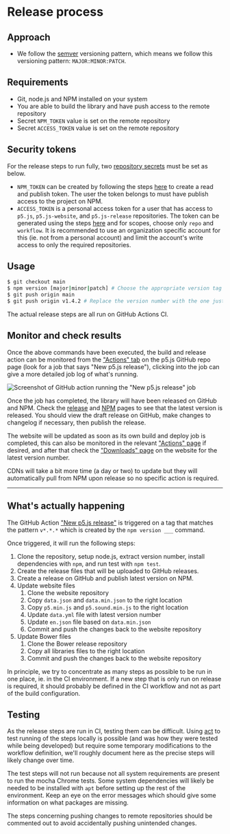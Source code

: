 # Release process

## Approach

* We follow the [semver](https://semver.org/) versioning pattern, which means we follow this versioning pattern: `MAJOR:MINOR:PATCH`.

## Requirements

* Git, node.js and NPM installed on your system
* You are able to build the library and have push access to the remote repository
* Secret `NPM_TOKEN` value is set on the remote repository
* Secret `ACCESS_TOKEN` value is set on the remote repository

## Security tokens

For the release steps to run fully, two [repository secrets](https://docs.github.com/en/actions/security-guides/encrypted-secrets#creating-encrypted-secrets-for-a-repository) must be set as below.

* `NPM_TOKEN` can be created by following the steps [here](https://docs.npmjs.com/creating-and-viewing-access-tokens) to create a read and publish token. The user the token belongs to must have publish access to the project on NPM.
* `ACCESS_TOKEN` is a personal access token for a user that has access to `p5.js`, `p5.js-website`, and `p5.js-release` repositories. The token can be generated using the steps [here](https://docs.github.com/en/authentication/keeping-your-account-and-data-secure/creating-a-personal-access-token) and for scopes, choose only `repo` and `workflow`. It is recommended to use an organization specific account for this (ie. not from a personal account) and limit the account's write access to only the required repositories.

## Usage

```sh
$ git checkout main
$ npm version [major|minor|patch] # Choose the appropriate version tag
$ git push origin main
$ git push origin v1.4.2 # Replace the version number with the one just created above
```

The actual release steps are all run on GitHub Actions CI.

## Monitor and check results

Once the above commands have been executed, the build and release action can be monitored from the ["Actions" tab](https://github.com/processing/p5.js/actions) on the p5.js GitHub repo page (look for a job that says "New p5.js release"), clicking into the job can give a more detailed job log of what's running.

![Screenshot of GitHub action running the "New p5.js release" job](/images/contributor-docs/release-action.png)

Once the job has completed, the library will have been released on GitHub and NPM. Check the [release](https://github.com/processing/p5.js/releases) and [NPM](https://www.npmjs.com/package/p5) pages to see that the latest version is released. You should view the draft release on GitHub, make changes to changelog if necessary, then publish the release.

The website will be updated as soon as its own build and deploy job is completed, this can also be monitored in the relevant ["Actions" page](https://github.com/processing/p5.js-website/actions) if desired, and after that check the ["Downloads" page](https://p5js.org/download/) on the website for the latest version number.

CDNs will take a bit more time (a day or two) to update but they will automatically pull from NPM upon release so no specific action is required.

***

## What's actually happening

The GitHub Action ["New p5.js release"](../.github/workflows/release.yml) is triggered on a tag that matches the pattern `v*.*.*` which is created by the `npm version ___` command.

Once triggered, it will run the following steps:

1. Clone the repository, setup node.js, extract version number, install dependencies with `npm`, and run test with `npm test`.
2. Create the release files that will be uploaded to GitHub releases.
3. Create a release on GitHub and publish latest version on NPM.
4. Update website files
   1. Clone the website repository
   2. Copy `data.json` and `data.min.json` to the right location
   3. Copy `p5.min.js` and `p5.sound.min.js` to the right location
   4. Update `data.yml` file with latest version number
   5. Update `en.json` file based on `data.min.json`
   6. Commit and push the changes back to the website repository
5. Update Bower files
   1. Clone the Bower release repository
   2. Copy all libraries files to the right location
   3. Commit and push the changes back to the website repository

In principle, we try to concentrate as many steps as possible to be run in one place, ie. in the CI environment. If a new step that is only run on release is required, it should probably be defined in the CI workflow and not as part of the build configuration.

## Testing

As the release steps are run in CI, testing them can be difficult. Using [act](https://github.com/nektos/act) to test running of the steps locally is possible (and was how they were tested while being developed) but require some temporary modifications to the workflow definition, we'll roughly document here as the precise steps will likely change over time.

The test steps will not run because not all system requirements are present to run the mocha Chrome tests. Some system dependencies will likely be needed to be installed with `apt` before setting up the rest of the environment. Keep an eye on the error messages which should give some information on what packages are missing.

The steps concerning pushing changes to remote repositories should be commented out to avoid accidentally pushing unintended changes.
